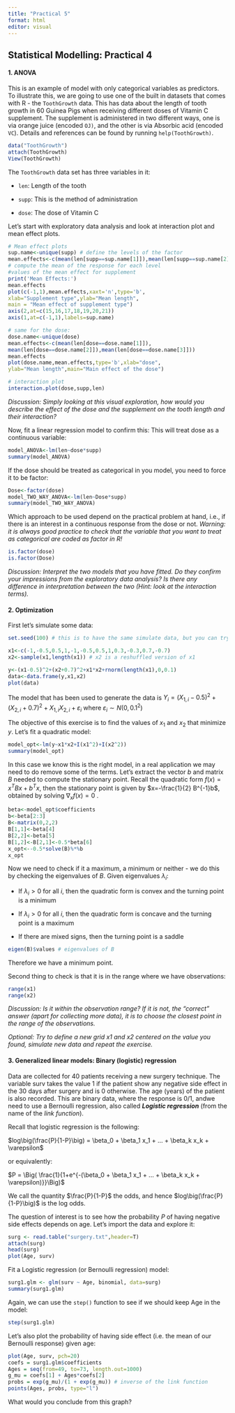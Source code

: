 ```yaml
---
title: "Practical 5"
format: html
editor: visual
---
```


## Statistical Modelling: Practical 4

#### 1. ANOVA

This is an example of model with only categorical variables as predictors. To illustrate this, we are going to use one of the built in datasets that comes with R - the `ToothGrowth` data. This has data about the length of tooth growth in 60 Guinea Pigs when receiving different doses of Vitamin C supplement. The supplement is administered in two different ways, one is via orange juice (encoded `OJ)`, and the other is via Absorbic acid (encoded `VC`). Details and references can be found by running `help(ToothGrowth)`.

```r
data("ToothGrowth")
attach(ToothGrowth)
View(ToothGrowth)
```

The `ToothGrowth` data set has three variables in it:

-   `len`: Length of the tooth

-   `supp`: This is the method of administration

-   `dose`: The dose of Vitamin C

Let’s start with exploratory data analysis and look at interaction plot and mean effect plots.

```r
# Mean effect plots
sup.name<-unique(supp) # define the levels of the factor
mean.effects<-c(mean(len[supp==sup.name[1]]),mean(len[supp==sup.name[2]]))
# compute the mean of the response for each level
#values of the mean effect for supplement
print('Mean Effects:')
mean.effects
plot(c(-1,1),mean.effects,xaxt='n',type='b',
xlab="Supplement type",ylab="Mean length",
main = "Mean effect of supplement type")
axis(2,at=c(15,16,17,18,19,20,21))
axis(1,at=c(-1,1),labels=sup.name)
```

```r
# same for the dose:
dose.name<-unique(dose)
mean.effects<-c(mean(len[dose==dose.name[1]]),
mean(len[dose==dose.name[2]]),mean(len[dose==dose.name[3]]))
mean.effects
plot(dose.name,mean.effects,type='b',xlab="dose",
ylab="Mean length",main="Main effect of the dose")
```

```r
# interaction plot
interaction.plot(dose,supp,len)
```

*Discussion: Simply looking at this visual exploration, how would you describe the effect of the dose
and the supplement on the tooth length and their interaction?*

Now, fit a linear regression model to confirm this: This will treat dose as a continuous variable:

```r
model_ANOVA<-lm(len~dose*supp)
summary(model_ANOVA)
```

If the dose should be treated as categorical in you model, you need to force it to be factor:

```r
Dose<-factor(dose)
model_TWO_WAY_ANOVA<-lm(len~Dose*supp)
summary(model_TWO_WAY_ANOVA)
```

Which approach to be used depend on the practical problem at hand, i.e., if there is an interest in a continuous response from the dose or not.
*Warning: it is always good practice to check that the variable that you want to treat as categorical are coded as factor in R!*

```r
is.factor(dose)
is.factor(Dose)
```

*Discussion: Interpret the two models that you have fitted. Do they confirm your impressions from the exploratory data analysis? Is there any difference in interpretation between the two (Hint: look at the interaction terms).*

#### 2. Optimization

First let’s simulate some data:

```r
set.seed(100) # this is to have the same simulate data, but you can try changing it!

x1<-c(-1,-0.5,0.5,1,-1,-0.5,0.5,1,0.3,-0.3,0.7,-0.7)
x2<-sample(x1,length(x1)) # x2 is a reshuffled version of x1

y<-(x1-0.5)^2+(x2+0.7)^2+x1*x2+rnorm(length(x1),0,0.1)
data<-data.frame(y,x1,x2)
plot(data)
```

The model that has been used to generate the data is $Y_i = (X_{1,i} - 0.5)^2 + (X_{2,i} + 0.7)^2 + X_{1,i}X_{2,i} + \varepsilon_i$ where $\varepsilon_i \sim N(0, 0.1^2)$

The objective of this exercise is to find the values of $x_1$ and $x_2$ that minimize $y$. Let’s fit a quadratic model:

```r
model_opt<-lm(y~x1*x2+I(x1^2)+I(x2^2))
summary(model_opt)
```

In this case we know this is the right model, in a real application we may need to do remove some of the
terms. Let’s extract the vector $b$ and matrix $B$ needed to compute the stationary point. Recall the quadratic form $f(x) = x^TBx + b^Tx$, then the stationary point is given by $x=-\frac{1}{2} B^{-1}b$, obtained by solving $\nabla_xf(x) = 0$ .

```r
beta<-model_opt$coefficients
b<-beta[2:3]
B<-matrix(0,2,2)
B[1,1]<-beta[4]
B[2,2]<-beta[5]
B[1,2]<-B[2,1]<-0.5*beta[6]
x_opt<--0.5*solve(B)%*%b
x_opt
```

Now we need to check if it a maximum, a minimum or neither - we do this by checking the eigenvalues of $B$. Given eigenvalues $\lambda_i$:

-   If $\lambda_i > 0$ for all $i$, then the quadratic form is convex and the turning point is a minimum

-   If $\lambda_i > 0$ for all $i$, then the quadratic form is concave and the turning point is a maximum

-   If there are mixed signs, then the turning point is a saddle

```r
eigen(B)$values # eigenvalues of B
```

Therefore we have a minimum point.

Second thing to check is that it is in the range where we have observations:

```r
range(x1)
range(x2)
```

*Discussion: Is it within the observation range? If it is not, the "correct" answer (apart for collecting more
data), it is to choose the closest point in the range of the observations.*

*Optional: Try to define a new grid x1 and x2 centered on the value you found, simulate new data and repeat the exercise.*

#### 3. Generalized linear models: Binary (logistic) regression

Data are collected for 40 patients receiving a new surgery technique. The variable surv takes the value 1 if
the patient show any negative side effect in the 30 days after surgery and is 0 otherwise. The age (years) of
the patient is also recorded. This are binary data, where the response is 0/1, andwe need to use a Bernoulli
regression, also called ***Logistic regression*** (from the name of the *link function*).

Recall that logistic regression is the following:

$log\big(\frac{P}{1-P}\big) = \beta_0 + \beta_1 x_1 + ... + \beta_k x_k + \varepsilon$

or equivalently:

$P = \Big( \frac{1}{1+e^{-(\beta_0 + \beta_1 x_1 + ... + \beta_k x_k + \varepsilon)}}\Big)$

We call the quantity $\frac{P}{1-P}$ the odds, and hence $log\big(\frac{P}{1-P}\big)$ is the log odds.

The question of interest is to see how the probability $P$ of having negative side effects depends on age. Let's import the data and explore it:

```r
surg <- read.table("surgery.txt",header=T)
attach(surg)
head(surg)
plot(Age, surv)
```

Fit a Logistic regression (or Bernoulli regression) model:

```r
surg1.glm <- glm(surv ~ Age, binomial, data=surg)
summary(surg1.glm)
```

Again, we can use the `step()` function to see if we should keep Age in the model:

```r
step(surg1.glm)
```

Let’s also plot the probability of having side effect (i.e. the mean of our Bernoulli response) given age:

```r
plot(Age, surv, pch=20)
coefs = surg1.glm$coefficients
Ages = seq(from=49, to=73, length.out=1000)
g_mu = coefs[1] + Ages*coefs[2]
probs = exp(g_mu)/(1 + exp(g_mu)) # inverse of the link function
points(Ages, probs, type="l")
```

What would you conclude from this graph?
